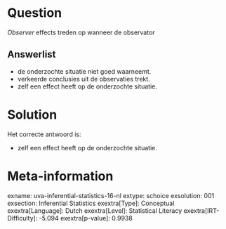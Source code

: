 Question
========

*Observer* effects treden op wanneer de observator

Answerlist
----------

* de onderzochte situatie niet goed waarneemt.
* verkeerde conclusies uit de observaties trekt.
* zelf een effect heeft op de onderzochte situatie.

Solution
========

Het correcte antwoord is: 

* zelf een effect heeft op de onderzochte situatie.

Meta-information
================
exname: uva-inferential-statistics-16-nl
extype: schoice
exsolution: 001
exsection: Inferential Statistics
exextra[Type]: Conceptual
exextra[Language]: Dutch
exextra[Level]: Statistical Literacy
exextra[IRT-Difficulty]: -5.094
exextra[p-value]: 0.9938
